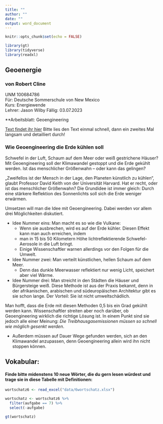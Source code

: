 ```yaml
---
title: ""
author: ""
date: ""
output: word_document
---
```


```r
knitr::opts_chunk$set(echo = FALSE)

library(gt)
library(tidyverse)
library(readxl)
```

## Geoenergie  
### von Robert Cline
UNM 100684786  
F&uuml;r:  Deutsche Sommerschule von New Mexico  
Kurs:  Energiewende  
Lehrer:  Jason Wilby
F&auml;llig:  03.07.2023 

**Arbeitsblatt: Geoengineering  

[Text findet ihr hier](https://learngerman.dw.com/de/wie-geoengineering-die-erde-k%C3%BChlen-soll/l-58126341/lm)
Bitte lies den Text einmal schnell, dann ein zweites Mal langsam und detailliert durch!



### Wie Geoengineering die Erde kühlen soll

Schwefel in der Luft, Schaum auf dem Meer oder weiß gestrichene Häuser? Mit Geoengineering soll der Klimawandel gestoppt und die Erde gekühlt werden. Ist das menschlicher Größenwahn – oder kann das gelingen?

„Zweifellos ist der Mensch in der Lage, den Planeten künstlich zu kühlen“, glaubt Professor David Keith von der Universität Harvard. Hat er recht, oder ist das menschlicher Größenwahn? Die Grundidee ist immer gleich: Durch eine stärkere Reflektion des Sonnenlichts soll sich die Erde weniger erwärmen.

Umsetzen will man die Idee mit Geoengineering. Dabei werden vor allem drei Möglichkeiten diskutiert.   

* Idee Nummer eins: Man macht es so wie die Vulkane:   
  - Wenn sie ausbrechen, wird es auf der Erde kühler. Diesen Effekt kann man auch erreichen, indem   
  - man in 15 bis 50 Kilometern Höhe lichtreflektierende Schwefel-Aerosole in die Luft bringt.   
  - Einige Wissenschaftler warnen allerdings vor den Folgen für die Umwelt.

* Idee Nummer zwei: Man verteilt künstlichen, hellen Schaum auf dem Meer.   
  - Denn das dunkle Meerwasser reflektiert nur wenig Licht, speichert aber viel Wärme.   
  
* Idee Nummer drei: Man streicht in den Städten die Häuser und Bürgersteige weiß. Diese Methode ist aus der Praxis bekannt, denn in der afrikanischen, arabischen und südeuropäischen Architektur gibt es sie schon lange. Der Vorteil: Sie ist nicht umweltschädlich.

Man hofft, dass die Erde mit diesen Methoden 0,5 bis ein Grad gekühlt werden kann. Wissenschaftler streiten aber noch darüber, ob Geoengineering wirklich die richtige Lösung ist. In einem Punkt sind sie jedoch alle einer Meinung: *Die Treibhausgasemissionen müssen so schnell wie möglich gesenkt werden*.

* Außerdem müssen auf Dauer Wege gefunden werden, sich an den Klimawandel anzupassen, denn Geoengineering allein wird ihn nicht stoppen können.  

## Vokabular:  

#### Finde bitte midenstens 10 neue Wörter, die du gern lesen würdest und trage sie in diese Tabelle mit Definitionen:
```r

wortschatz6 <- read_excel("data/6wortschatz.xlsx")  

wortschatz <- wortschatz6 %>% 
  filter(aufgabe == 7) %>% 
  select(-aufgabe)

gt(wortschatz)
```	 